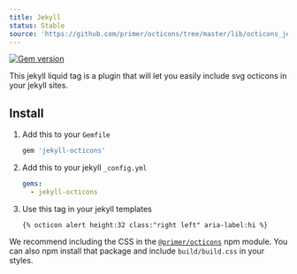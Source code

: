 ```yaml
---
title: Jekyll
status: Stable
source: 'https://github.com/primer/octicons/tree/master/lib/octicons_jekyll'
---
```


[![Gem version](https://img.shields.io/gem/v/jekyll-octicons.svg)](https://rubygems.org/gems/jekyll-octicons)


This jekyll liquid tag is a plugin that will let you easily include svg octicons in your jekyll sites.

## Install

1. Add this to your `Gemfile`

    ```rb
    gem 'jekyll-octicons'
    ```

2. Add this to your jekyll `_config.yml`

    ```yml
    gems:
      - jekyll-octicons
    ```

3. Use this tag in your jekyll templates

    ```
    {% octicon alert height:32 class:"right left" aria-label:hi %}
    ```

We recommend including the CSS in the [`@primer/octicons`](/packages/javascript) npm module. You can also npm install that package and include `build/build.css` in your styles.
